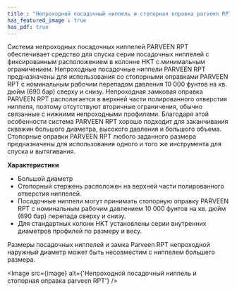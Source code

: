 ```yaml
---
title : "Непроходной посадочный ниппель и стопорная оправка parveen RPT"
has_featured_image : true
has_pdf: true
---
```


Система непроходных посадочных ниппелей PARVEEN RPT обеспечивает средство для спуска серии посадочных ниппелей с фиксированным расположением в колонне НКТ с минимальным ограничением. Непроходные посадочные ниппели PARVEEN RPT предназначены для использования со стопорными оправками PARVEEN RPT с номинальным рабочим перепадом давления 10 000 фунтов на кв. дюйм (690 бар) сверху и снизу.
Непроходная замковая оправка PARVEEN RPT располагается в верхней части полированного отверстия ниппеля, поэтому отсутствуют вторичные ограничения, обычно связанные с нижними непроходными профилями. Благодаря этой особенности система PARVEEN RPT хорошо подходит для заканчивания скважин большого диаметра, высокого давления и большого объема. Стопорные оправки PARVEEN RPT любого заданного размера предназначены для использования одного и того же инструмента для спуска и вытягивания.

**Характеристики**

* Большой диаметр
* Стопорный стержень расположен на верхней части полированного отверстия ниппелей.
* Посадочные ниппели могут принимать стопорную оправку PARVEEN RPT с номинальным рабочим давлением 10 000 фунтов на кв. дюйм (690 бар) перепада сверху и снизу.
* Для стандартных колонн НКТ установлены серии внутренних диаметров профилей по размеру и весу.


Размеры посадочных ниппелей и замка Parveen RPT
непроходной наружный диаметр может быть несовместим с ниппелем большего размера.

<Image src={image} alt={'Непроходной посадочный ниппель и стопорная оправка parveen RPT'} />